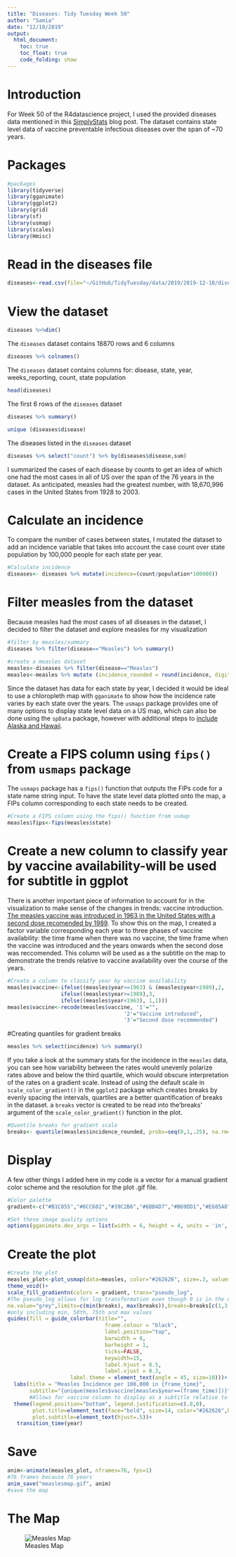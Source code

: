```yaml
---
title: "Diseases: Tidy Tuesday Week 50"
author: "Samia"
date: "12/10/2019"
output: 
  html_document:
    toc: true
    toc_float: true
    code_folding: show
---
```

<style type="text/css">

h1.title {
  font-size: 38px;
 }

h1 { /* Header 1 */
  font-size: 28px;

}
h2 { /* Header 2 */
    font-size: 22px;

}
</style>

# Introduction
For Week 50 of the R4datascience project, I used the provided diseases data mentioned in this [SimplyStats](https://simplystatistics.org/2019/08/28/you-can-replicate-almost-any-plot-with-ggplot2/) blog post. The dataset contains state level data of vaccine preventable infectious diseases over the span of ~70 years. 

# Packages

```r
#packages
library(tidyverse)
library(gganimate)
library(ggplot2)
library(grid)
library(sf)
library(usmap)
library(scales)
library(Hmisc)
```


# Read in the diseases file 
```r
diseases<-read.csv(file="~/GitHub/TidyTuesday/data/2019/2019-12-10/diseases.csv")
```


# View the dataset


```r
diseases %>%dim()
```
The `diseases` dataset contains 18870 rows and 6 columns


```r
diseases %>% colnames()
```
The `diseases` dataset contains columns for: disease, state, year, weeks_reporting, count, state population

```r
head(diseases)
```
The first 6 rows of the `diseases` dataset 

```r
diseases %>% summary()
```


```r
unique (diseases$disease)
```
The diseases listed in the `diseases` dataset

```r

diseases %>% select("count") %>% by(diseases$disease,sum)
```

I summarized the cases of each disease by counts to get an idea of which one had the most cases in all of US over the span of the 76 years in the dataset. As anticipated, measles had the greatest number, with 18,670,996 cases in the United States from 1928 to 2003. 

# Calculate an incidence
To compare the number of cases between states, I mutated the dataset to add an incidence variable that takes into account the case count over state population by 100,000 people for each state per year.

```r
#Calculate incidence 
diseases<- diseases %>% mutate(incidence=(count/population*100000))
```


# Filter measles from the dataset 

Because measles had the most cases of all diseases in the dataset, I decided to filter the dataset and explore measles for my visualization  

```r
#filter by measles/summary
diseases %>% filter(disease=="Measles") %>% summary()

#create a measles dataset
measles<-diseases %>% filter(disease=="Measles") 
measles<-measles %>% mutate (incidence_rounded = round(incidence, digits=1))

```

Since the dataset has data for each state by year, I decided it would be ideal to use a chloropleth map with `gganimate` to show how the incidence rate varies by each state over the years. The `usmaps` package provides one of many options to display state level data on a US map, which can also be done using the `spData` package, however with additional steps to [include Alaska and Hawaii](https://nowosad.github.io/post/making-alternative-inset-maps-of-the-usa/). 

# Create a FIPS column using `fips()` from `usmaps` package
The `usmaps` package has a `fips()` function that outputs the FIPs code for a state name string input. To have the state level data plotted onto the map, a FIPs column corresponding to each state needs to be created. 

```r

#Create a FIPS column using the fips() function from usmap 
measles$fips<-fips(measles$state)

```
# Create a new column to classify year by vaccine availability-will be used for subtitle in ggplot

There is another important piece of information to account for in the visualization to make sense of the changes in trends: vaccine introduction. [The measles vaccine was introduced in 1963 in the United States with a second dose recomended by 1989](https://en.wikipedia.org/wiki/Measles_vaccine#/media/File:Measles_cases_graph.svg). To show this on the map, I created a factor variable corresponding each year to three phases of vaccine availability: the time frame when there was no vaccine, the time frame when the vaccine was introduced and the years onwards when the second dose was reccomended. This column will be used as a the subtitle on the map to demonstrate the trends relative to vaccine availability over the course of the years. 

```r
#Create a column to classify year by vaccine availability
measles$vaccine<-ifelse((measles$year>=1963) & (measles$year<1989),2,
                 ifelse((measles$year>=1989),3,
                 ifelse((measles$year<1963), 1,1)))
measles$vaccine<-recode(measles$vaccine, '1'="",
                                     '2'="Vaccine introduced",
                                     '3'="Second dose recommended")
```

#Creating quantiles for gradient breaks

```r
measles %>% select(incidence) %>% summary()
```

If you take a look at the summary stats for the incidence in the `measles` data, you can see how variability between the rates would unevenly polarize rates above and below the third quartile, which would obscure interpretation of the rates on a gradient scale. Instead of using the default scale in `scale_color_gradient()` in the `ggplot2` package which creates breaks by evenly spacing the intervals, quartiles are a better quantification of breaks in the dataset. a `breaks` vector is created to be read into the'breaks' argument of the `scale_color_gradient()` function in the plot. 

```r
#Quantile breaks for gradient scale
breaks<- quantile(measles$incidence_rounded, probs=seq(0,1,.25), na.rm=TRUE) %>% unname() %>% round(digits=1)
```

# Display

A few other things I added here in my code is a vector for a manual gradient color scheme and the resolution for the plot .gif file. 
```r
#Color palette
gradient<-c("#B1C055","#6CC682","#39C2B6","#6BB4D7","#B69DD1","#E685A8","#ED7F72")

#Set these image quality options 
options(gganimate.dev_args = list(width = 6, height = 4, units = 'in', res=300))
```


# Create the plot
```r

#Create the plot
measles_plot<-plot_usmap(data=measles, color="#262626", size=.3, values="incidence_rounded")+
theme_void()+
scale_fill_gradientn(colors = gradient, trans="pseudo_log", 
#The pseudo_log allows for log transformation even though 0 is in the dataset
na.value="grey",limits=c(min(breaks), max(breaks)),breaks=breaks[c(1,3:5)], labels=breaks[c(1,3:5)])+
#only including min, 50th, 75th and max values  
guides(fill = guide_colorbar(title="",
                               frame.colour = "black",
                               label.position="top",
                               barwidth = 8,
                               barheight = 1, 
                               ticks=FALSE,
                               keywidth=15,
                               label.hjust = 0.5,
                               label.vjust = 0.3,
                    label.theme = element_text(angle = 45, size=10)))+
  labs(title = "Measles Incidence per 100,000 in {frame_time}",
       subtitle="{unique(measles$vaccine[measles$year==(frame_time)])}")+ 
       #Allows for vaccine column to display as a subtitle relative to plot animation
  theme(legend.position="bottom", legend.justification=c(.8,0),
        plot.title=element_text(face="bold", size=14, color="#262626",hjust=.5),
        plot.subtitle=element_text(hjust=.5))+
   transition_time(year)

```

# Save
```r

anim<-animate(measles_plot, nframes=76, fps=1)
#76 frames because 76 years 
anim_save("measlesmap.gif", anim)
#save the map 
```


# The Map
![Measles Map](measlesmap.gif)
